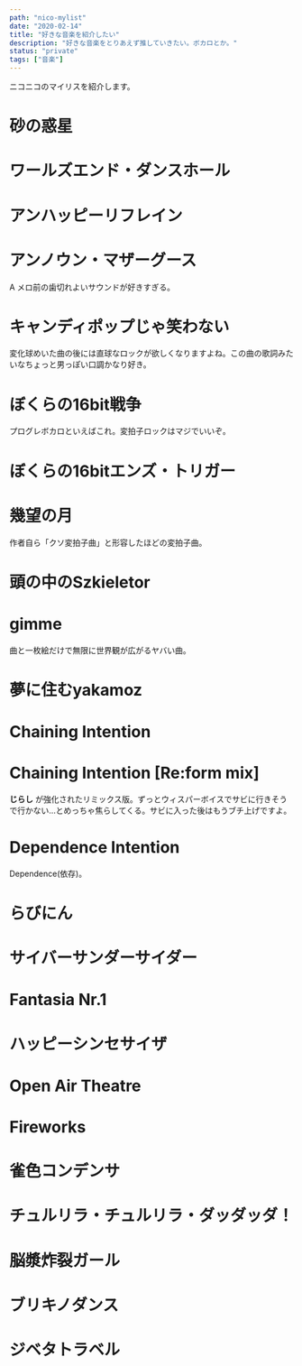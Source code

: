 ```yaml
---
path: "nico-mylist"
date: "2020-02-14"
title: "好きな音楽を紹介したい"
description: "好きな音楽をとりあえず推していきたい。ボカロとか。"
status: "private"
tags: ["音楽"]
---
```



ニコニコのマイリスを紹介します。

# 砂の惑星

<EmbeddedNiconicoPlayer src="sm31606995" from="51.29" />

# ワールズエンド・ダンスホール

<EmbeddedNiconicoPlayer src="sm10759623" from="87" />

# アンハッピーリフレイン

<EmbeddedNiconicoPlayer src="sm14330479" from="76" />

# アンノウン・マザーグース

<EmbeddedNiconicoPlayer src="sm31791630" />

A メロ前の歯切れよいサウンドが好きすぎる。

# キャンディポップじゃ笑わない

<EmbeddedNiconicoPlayer src="sm35317301" from="48.25" />

変化球めいた曲の後には直球なロックが欲しくなりますよね。この曲の歌詞みたいなちょっと男っぽい口調かなり好き。

# ぼくらの16bit戦争

<EmbeddedNiconicoPlayer src="sm7610111" />

プログレボカロといえばこれ。変拍子ロックはマジでいいぞ。

# ぼくらの16bitエンズ・トリガー

<EmbeddedNiconicoPlayer src="sm29960961" />

# 幾望の月

<EmbeddedNiconicoPlayer src="sm33897675" from="57" />

作者自ら「クソ変拍子曲」と形容したほどの変拍子曲。

# 頭の中のSzkieletor

<EmbeddedNiconicoPlayer src="sm14518246" from="40.3" />

# gimme

<EmbeddedNiconicoPlayer src="sm20136061" />

曲と一枚絵だけで無限に世界観が広がるヤバい曲。

# 夢に住むyakamoz

<EmbeddedNiconicoPlayer src="sm23882050" from="45.5" />

# Chaining Intention

<EmbeddedNiconicoPlayer src="sm5180053" from="76" />

# Chaining Intention [Re:form mix]

<EmbeddedNiconicoPlayer src="sm7554964" from="76" />

__じらし__ が強化されたリミックス版。ずっとウィスパーボイスでサビに行きそうで行かない…とめっちゃ焦らしてくる。サビに入った後はもうブチ上げですよ。

# Dependence Intention

<EmbeddedNiconicoPlayer src="sm7046584" from="" />

Dependence(依存)。

# らびにん

<EmbeddedNiconicoPlayer src="sm35999496" from="" />

# サイバーサンダーサイダー

<EmbeddedNiconicoPlayer src="sm15440067" from="" />

# Fantasia Nr.1

<EmbeddedNiconicoPlayer src="sm7055618" from="" />

# ハッピーシンセサイザ

<EmbeddedNiconicoPlayer src="sm12825985" from="" />

#

<EmbeddedNiconicoPlayer src="sm11809611" from="" />
<EmbeddedNiconicoPlayer src="sm13386216" from="" />
<EmbeddedNiconicoPlayer src="sm27965309" from="" />

# Open Air Theatre

<EmbeddedNiconicoPlayer src="sm19562848" from="" />

# Fireworks

<EmbeddedNiconicoPlayer src="sm13613561" from="" />

# 雀色コンデンサ

<EmbeddedNiconicoPlayer src="sm20658500" from="" />

# チュルリラ・チュルリラ・ダッダッダ！

<EmbeddedNiconicoPlayer src="sm28276238" from="" />

# 脳漿炸裂ガール

<EmbeddedNiconicoPlayer src="sm19133907" from="" />

# ブリキノダンス

<EmbeddedNiconicoPlayer src="sm20296308" from="" />

# ジベタトラベル

<EmbeddedNiconicoPlayer src="sm18800075" from="" />
